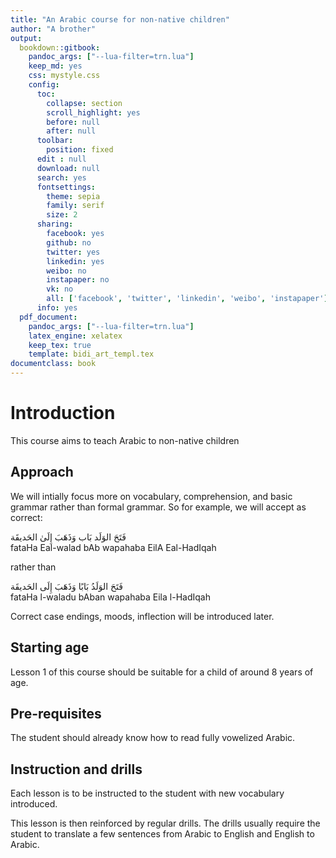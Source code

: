 ```yaml
---
title: "An Arabic course for non-native children"
author: "A brother"
output:
  bookdown::gitbook:
    pandoc_args: ["--lua-filter=trn.lua"]
    keep_md: yes
    css: mystyle.css
    config:
      toc:
        collapse: section
        scroll_highlight: yes
        before: null
        after: null
      toolbar:
        position: fixed
      edit : null
      download: null
      search: yes
      fontsettings:
        theme: sepia
        family: serif
        size: 2
      sharing:
        facebook: yes
        github: no
        twitter: yes
        linkedin: yes
        weibo: no
        instapaper: no
        vk: no
        all: ['facebook', 'twitter', 'linkedin', 'weibo', 'instapaper']
      info: yes
  pdf_document:
    pandoc_args: ["--lua-filter=trn.lua"]
    latex_engine: xelatex
    keep_tex: true
    template: bidi_art_templ.tex
documentclass: book
---
```



# Introduction {-}

This course aims to teach Arabic to non-native children

## Approach {-}

We will intially focus more on vocabulary, comprehension, and basic grammar rather than formal grammar. So for example, we will accept as correct:

[فَتَحَ الوَلَد بَاب وَذَهَبَ إِلَىٰ الحَديقَة]{.ar}  
[fataHa Eal-walad bAb wapahaba EilA Eal-HadIqah]{.trn}

rather than

[فَتَحَ الوَلَدُ بَابًا وَذَهَبَ إِلَى الحَديقَة]{.ar}  
[fataHa l-waladu bAban wapahaba Eila l-HadIqah]{.trn}

Correct case endings, moods, inflection will be introduced later.

## Starting age {-}

Lesson 1 of this course should be suitable for a child of around 8 years of age.

## Pre-requisites {-}

The student should already know how to read fully vowelized Arabic.

## Instruction and drills {-}

Each lesson is to be instructed to the student with new vocabulary introduced.

This lesson is then reinforced by regular drills. The drills usually require the student to translate a few sentences from Arabic to English and English to Arabic.
 
